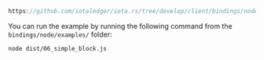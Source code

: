 
<DotEnvWarning/>

```ts reference
https://github.com/iotaledger/iota.rs/tree/develop/client/bindings/nodejs/examples/06_simple_block.ts
```
You can run the example by running the following command from the `bindings/node/examples/` folder:

```bash
node dist/06_simple_block.js
```
